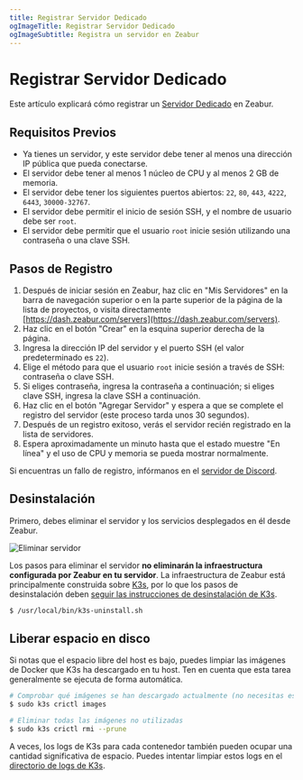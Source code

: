 ```yaml
---
title: Registrar Servidor Dedicado
ogImageTitle: Registrar Servidor Dedicado
ogImageSubtitle: Registra un servidor en Zeabur
---
```


# Registrar Servidor Dedicado

Este artículo explicará cómo registrar un [Servidor Dedicado](../dedicated-server) en Zeabur.

## Requisitos Previos

- Ya tienes un servidor, y este servidor debe tener al menos una dirección IP pública que pueda conectarse.
- El servidor debe tener al menos 1 núcleo de CPU y al menos 2 GB de memoria.
- El servidor debe tener los siguientes puertos abiertos: `22`, `80`, `443`, `4222`, `6443`, `30000-32767`.
- El servidor debe permitir el inicio de sesión SSH, y el nombre de usuario debe ser `root`.
- El servidor debe permitir que el usuario `root` inicie sesión utilizando una contraseña o una clave SSH.

## Pasos de Registro

1. Después de iniciar sesión en Zeabur, haz clic en "Mis Servidores" en la barra de navegación superior o en la parte superior de la página de la lista de proyectos, o visita directamente [https://dash.zeabur.com/servers](https://dash.zeabur.com/servers).
2. Haz clic en el botón "Crear" en la esquina superior derecha de la página.
3. Ingresa la dirección IP del servidor y el puerto SSH (el valor predeterminado es `22`).
4. Elige el método para que el usuario `root` inicie sesión a través de SSH: contraseña o clave SSH.
5. Si eliges contraseña, ingresa la contraseña a continuación; si eliges clave SSH, ingresa la clave SSH a continuación.
6. Haz clic en el botón "Agregar Servidor" y espera a que se complete el registro del servidor (este proceso tarda unos 30 segundos).
7. Después de un registro exitoso, verás el servidor recién registrado en la lista de servidores.
8. Espera aproximadamente un minuto hasta que el estado muestre "En línea" y el uso de CPU y memoria se pueda mostrar normalmente.

Si encuentras un fallo de registro, infórmanos en el [servidor de Discord](https://zeabur.com/dc).

## Desinstalación

Primero, debes eliminar el servidor y los servicios desplegados en él desde Zeabur.

![Eliminar servidor](/dedicated-server/remove-server.webp)

Los pasos para eliminar el servidor **no eliminarán la infraestructura configurada por Zeabur en tu servidor**. La infraestructura de Zeabur está principalmente construida sobre [K3s](https://k3s.io/), por lo que los pasos de desinstalación deben [seguir las instrucciones de desinstalación de K3s](https://docs.k3s.io/installation/uninstall).

```bash
$ /usr/local/bin/k3s-uninstall.sh
```

## Liberar espacio en disco

Si notas que el espacio libre del host es bajo, puedes limpiar las imágenes de Docker que K3s ha descargado en tu host. Ten en cuenta que esta tarea generalmente se ejecuta de forma automática.

```bash
# Comprobar qué imágenes se han descargado actualmente (no necesitas escribir esta línea)
$ sudo k3s crictl images

# Eliminar todas las imágenes no utilizadas
$ sudo k3s crictl rmi --prune
```

A veces, los logs de K3s para cada contenedor también pueden ocupar una cantidad significativa de espacio. Puedes intentar limpiar estos logs en el [directorio de logs de K3s](https://docs.k3s.io/faq#where-are-the-k3s-logs).
